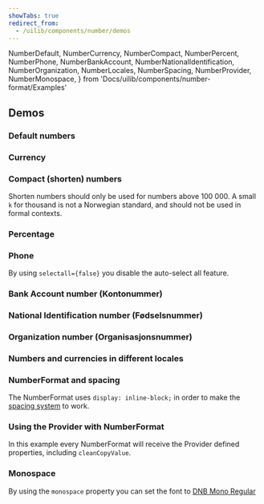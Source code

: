 ```yaml
---
showTabs: true
redirect_from:
  - /uilib/components/number/demos
---
```


  NumberDefault,
  NumberCurrency,
  NumberCompact,
  NumberPercent,
  NumberPhone,
  NumberBankAccount,
  NumberNationalIdentification,
  NumberOrganization,
  NumberLocales,
  NumberSpacing,
  NumberProvider,
  NumberMonospace,
} from 'Docs/uilib/components/number-format/Examples'

## Demos

<ChangeLocale
  label="Locale used in the demos:"
  labelDirection="vertical"
/>

### Default numbers

<NumberDefault />

### Currency

<NumberCurrency />

### Compact (shorten) numbers

Shorten numbers should only be used for numbers above 100 000. A small `k` for thousand is not a Norwegian standard, and should not be used in formal contexts.

<NumberCompact />

### Percentage

<NumberPercent />

### Phone

By using `selectall={false}` you disable the auto-select all feature.

<NumberPhone />

### Bank Account number (Kontonummer)

<NumberBankAccount />

### National Identification number (Fødselsnummer)

<NumberNationalIdentification />

### Organization number (Organisasjonsnummer)

<NumberOrganization />

### Numbers and currencies in different locales

<NumberLocales />

### NumberFormat and spacing

The NumberFormat uses `display: inline-block;` in order to make the [spacing system](/uilib/layout/space) to work.

<NumberSpacing />

### Using the Provider with NumberFormat

In this example every NumberFormat will receive the Provider defined properties, including `cleanCopyValue`.

<NumberProvider />

### Monospace

By using the `monospace` property you can set the font to [DNB Mono Regular](/quickguide-designer/fonts/#dnbmono-regular)

<NumberMonospace />
